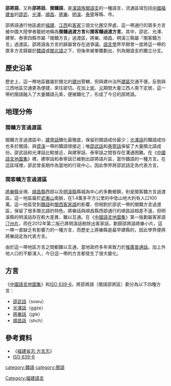 {{Infobox language
|name=邵將語
|nativename={{lang|zh-Minbei|邵将话}}
|states={{CHN}}
|region=[[福建省|福建省]][[南平市|南平市]][[邵武市|邵武市]]、[[光澤縣|光澤縣]]、[[順昌縣|順昌縣]]<br />[[三明市|三明市]][[將樂縣|將樂縣]]
|speakers=約100萬
|familycolor=Sino-Tibetan
|fam1=[[漢藏語系|漢藏語系]]
|fam2=[[漢語族|漢語族]]
|fam3=[[閩語支|閩語支]]
|fam4=[[沿山閩語|沿山閩語]]
|nation=
|iso3=none
|iso6=soji
|linglist=1nn
|map=Min Languages.svg
|mapcaption={{color box|#bf7f3f}}土色為邵將語使用範圍
}}

'''邵將語'''，又称'''邵將話'''、'''閩贛語'''，是[[漢語族|漢語族]][[閩語支|閩語支]]的一種語言，流通區域包括[[中國|中國]][[福建省|福建省]]的[[邵武市|邵武]]、[[光澤縣|光澤]]、[[順昌縣|順昌]]、[[將樂縣|將樂]]、[[明溪縣|明溪]]、[[泰寧縣|泰寧]]等縣、市。

邵將語通行地區處於[[福建|福建]]、[[江西|江西]]和[[客家|客家]]三個文化圈交界處，這一帶通行的眾多方言被中國大陸學者籠統地稱為'''閩贛過渡方言'''和'''閩客贛過渡方言'''。其中，邵武、光澤、建寧、泰寧四縣市屬「閩贛方言」過渡區，將樂、順昌、明溪三縣屬「閩客贛方言」過渡區。邵將語各方言的歸屬曾存在過爭議。[[語言學|語言學]]界早期曾一度將這一帶的眾多方言歸屬於[[贛語|贛語]]或[[閩北語|閩北語]]之下，但後來被單獨劃出，列為閩語支的獨立分支。

==歷史沿革==
歷史上，這一帶地區雖屬於閩北的[[建州|建州]]管轄，但與建州治所[[建甌|建甌]]交通不便。反倒與江西地區交通更為便捷，來往密切。在加上[[宋|宋]]、[[元|元]]期間大量江西人南下定居，這一帶的閩語融入了大量贛語元素，便被贛化了，形成了今日的邵將語。

==地理分佈==
===閩贛方言過渡區===
閩贛方言過渡區中，[[建寧話|建寧話]]贛化最徹底，保留的閩語成份最少；[[光澤話|光澤話]]的贛語成份也多於閩語，與[[資溪|資溪]]一帶的贛語很接近；唯[[邵武話|邵武話]]和[[泰寧話|泰寧話]]保留了大量閩北語成份。邵武話和光澤話比較接近，與建寧話、泰寧話之間皆存在溝通困難。在《[[中國語言地圖集|中國語言地圖集]]》裡，建寧話和泰寧話已被剔出邵將語片區，當作贛語的一種方言。在這區域裡，邵武曾長期作為當地的行政中心，因此學界將邵武話定為代表方言。

===閩客贛方言過渡區===
[[將樂縣|將樂縣]]全境、[[順昌縣|順昌縣]]西部以及[[明溪縣|明溪縣]]縣城為中心的多數鄉鎮，則是閩客贛方言過渡區。這一地區屬於[[武夷山|武夷山]]南脈，在1.4萬多平方公里的中低山地大約有人口100萬。這一地區受到[[贛語|贛語]]和[[汀州客語|閩西客家語]]的影響，但相對於邵武一帶的閩贛方言過渡區，保留了很多閩北語的特色。將樂話與順昌縣西部通行的順昌話相差不遠，但明溪縣的明溪話存在較大差異，難以互通。在《[[中國語言地圖集|中國語言地圖集]]》第一版劃屬客家語[[汀州片|汀州片]]，而在2012年第二版已將明溪話剔除出客家話，劃歸邵將語將樂小片。這一帶一直缺乏有影響力的一種方言，而歷史上將樂縣是最早建縣的，因此學界便將將樂話定為代表方言。

由於這一帶地區方言之間都難以互通，當地政府多年來致力於[[推廣普通話|推廣普通話]]。加上外地人口的不斷湧入，今日這一帶的方言都發生了很大變化。

==方言==
《[[中國語言地圖集|中國語言地圖集]]》和[[ISO_639-6|ISO 639-6]]，將邵將語（閩語邵將區）劃分為以下四種方言：

*[[邵武話|邵武話]]（sowu）
*[[光澤話|光澤話]]（ggze）
*[[將樂話|將樂話]]（jgle）
*[[順昌話|順昌話]]（shch）

==參考資料==
{{refbegin}}
*《[https://web.archive.org/web/20150402142316/http://www.fjsq.gov.cn/showtext.asp?ToBook=196&index=5& 福建省志·方言志]》
*[http://www.geolang.com/iso639-6/ ISO 639-6] {{Wayback|url=http://www.geolang.com/iso639-6/ |date=20120608064529 }}
{{refend}}

{{中國語言}}
{{漢語}}
{{闽语}}

[[Category:福建語言|Category:福建語言]]
[[category:贛語|category:贛語]]
[[category:閩語|category:閩語]]